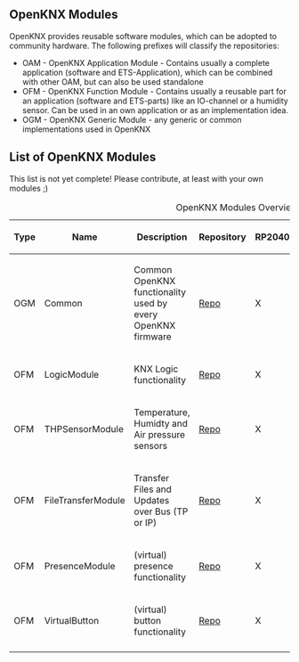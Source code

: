 == OpenKNX Modules ==

OpenKNX provides reusable software modules, which can be adopted to community hardware.
The following prefixes will classify the repositories:

* OAM - OpenKNX Application Module - Contains usually a complete application (software and ETS-Application), which can be combined with other OAM, but can also be used standalone
* OFM - OpenKNX Function Module - Contains usually a reusable part for an application (software and ETS-parts) like an IO-channel or a humidity sensor. Can be used in an own application or as an implementation idea.
* OGM - OpenKNX Generic Module - any generic or common implementations used in OpenKNX

== List of OpenKNX Modules ==

This list is not yet complete! Please contribute, at least with your own modules ;)

{| class="wikitable" style="margin:auto"
|+ OpenKNX Modules Overview
|-
! Type !! Name !! Description !! Repository !! RP2040 !! SAMD21 !! Prefix !! State !! Maintainer
|-
| OGM || Common || Common OpenKNX functionality used by every OpenKNX firmware || [https://github.com/OpenKNX/OGM-Common Repo] || X || X || N/A || Prod. || 
|-
| OFM || LogicModule || KNX Logic functionality || [https://github.com/OpenKNX/OFM-LogicModule Repo] || X || X || LOG || Prod. || [https://github.com/mumpf mumpf]
|-
| OFM || THPSensorModule || Temperature, Humidty and Air pressure sensors || [https://github.com/OpenKNX/OFM-THPSensorModule Repo] || X || - || THP || Alpha || [https://github.com/Ing-Dom Ing-Dom]
|-
| OFM || FileTransferModule || Transfer Files and Updates over Bus (TP or IP) || [https://github.com/OpenKNX/OFM-FileTransferModule  Repo] || X || - || - || Beta || [https://github.com/thewhobox thewhobox] 
|-
| OFM || PresenceModule || (virtual) presence functionality || [https://github.com/OpenKNX/OFM-PresenceModule Repo] || X || X || PM || Prod. || [https://github.com/mumpf mumpf]
|-
| OFM || VirtualButton || (virtual) button functionality || [https://github.com/OpenKNX/OFM-VirtualButton Repo] || X || ? || BTN || Prod. || 
|-
|}